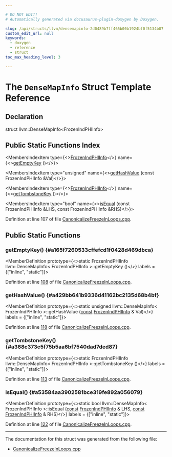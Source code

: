 ```yaml
---

# DO NOT EDIT!
# Automatically generated via docusaurus-plugin-doxygen by Doxygen.

slug: /api/structs/llvm/densemapinfo-2d0489b7ff465b00b1924bf0f5134b07
custom_edit_url: null
keywords:
  - doxygen
  - reference
  - struct
toc_max_heading_level: 3

---
```





# The `DenseMapInfo` Struct Template Reference

<DoxygenPage pluginConfig={pluginConfig}>



## Declaration

<CodeBlock>struct llvm::DenseMapInfo&lt;FrozenIndPHIInfo&gt;</CodeBlock>

## Public Static Functions Index

<MembersIndex>

<MembersIndexItem
  type={<><a href="/docs/api/structs/llvm/frozenindphiinfo">FrozenIndPHIInfo</a></>}
  name={<><a href="#a165f7260533cffefcd1f0428d469dbca">getEmptyKey</a> ()</>}>
</MembersIndexItem>

<MembersIndexItem
  type="unsigned"
  name={<><a href="#a429bb641b9336d41162bc2135d68b4bf">getHashValue</a> (const FrozenIndPHIInfo &amp;Val)</>}>
</MembersIndexItem>

<MembersIndexItem
  type={<><a href="/docs/api/structs/llvm/frozenindphiinfo">FrozenIndPHIInfo</a></>}
  name={<><a href="#a368c373c5f75b5aa6bf7540dad7ded87">getTombstoneKey</a> ()</>}>
</MembersIndexItem>

<MembersIndexItem
  type="bool"
  name={<><a href="#a53584aa3902581bce319fe892a056079">isEqual</a> (const FrozenIndPHIInfo &amp;LHS, const FrozenIndPHIInfo &amp;RHS)</>}>
</MembersIndexItem>

</MembersIndex>


Definition at line 107 of file <a href="/docs/api/files/lib/lib/transforms/lib/transforms/utils/canonicalizefreezeinloops-cpp">CanonicalizeFreezeInLoops.cpp</a>.

<SectionDefinition>

## Public Static Functions

### getEmptyKey() {#a165f7260533cffefcd1f0428d469dbca}

<MemberDefinition
  prototype={<>static FrozenIndPHIInfo llvm::DenseMapInfo&lt; FrozenIndPHIInfo &gt;::getEmptyKey ()</>}
  labels = {["inline", "static"]}>

Definition at line <a href="/docs/api/files/lib/lib/transforms/lib/transforms/utils/canonicalizefreezeinloops-cpp/#l00108">108</a> of file <a href="/docs/api/files/lib/lib/transforms/lib/transforms/utils/canonicalizefreezeinloops-cpp">CanonicalizeFreezeInLoops.cpp</a>.
</MemberDefinition>

### getHashValue() {#a429bb641b9336d41162bc2135d68b4bf}

<MemberDefinition
  prototype={<>static unsigned llvm::DenseMapInfo&lt; FrozenIndPHIInfo &gt;::getHashValue (<a href="/docs/api/files/lib/lib/target/lib/target/aarch64/aarch64promoteconstant-cpp/#a90f8350fecae261c25be85d38b451bff">const</a> <a href="/docs/api/structs/llvm/frozenindphiinfo">FrozenIndPHIInfo</a> &amp; Val)</>}
  labels = {["inline", "static"]}>

Definition at line <a href="/docs/api/files/lib/lib/transforms/lib/transforms/utils/canonicalizefreezeinloops-cpp/#l00118">118</a> of file <a href="/docs/api/files/lib/lib/transforms/lib/transforms/utils/canonicalizefreezeinloops-cpp">CanonicalizeFreezeInLoops.cpp</a>.
</MemberDefinition>

### getTombstoneKey() {#a368c373c5f75b5aa6bf7540dad7ded87}

<MemberDefinition
  prototype={<>static FrozenIndPHIInfo llvm::DenseMapInfo&lt; FrozenIndPHIInfo &gt;::getTombstoneKey ()</>}
  labels = {["inline", "static"]}>

Definition at line <a href="/docs/api/files/lib/lib/transforms/lib/transforms/utils/canonicalizefreezeinloops-cpp/#l00113">113</a> of file <a href="/docs/api/files/lib/lib/transforms/lib/transforms/utils/canonicalizefreezeinloops-cpp">CanonicalizeFreezeInLoops.cpp</a>.
</MemberDefinition>

### isEqual() {#a53584aa3902581bce319fe892a056079}

<MemberDefinition
  prototype={<>static bool llvm::DenseMapInfo&lt; FrozenIndPHIInfo &gt;::isEqual (<a href="/docs/api/files/lib/lib/target/lib/target/aarch64/aarch64promoteconstant-cpp/#a90f8350fecae261c25be85d38b451bff">const</a> <a href="/docs/api/structs/llvm/frozenindphiinfo">FrozenIndPHIInfo</a> &amp; LHS, <a href="/docs/api/files/lib/lib/target/lib/target/aarch64/aarch64promoteconstant-cpp/#a90f8350fecae261c25be85d38b451bff">const</a> <a href="/docs/api/structs/llvm/frozenindphiinfo">FrozenIndPHIInfo</a> &amp; RHS)</>}
  labels = {["inline", "static"]}>

Definition at line <a href="/docs/api/files/lib/lib/transforms/lib/transforms/utils/canonicalizefreezeinloops-cpp/#l00122">122</a> of file <a href="/docs/api/files/lib/lib/transforms/lib/transforms/utils/canonicalizefreezeinloops-cpp">CanonicalizeFreezeInLoops.cpp</a>.
</MemberDefinition>

</SectionDefinition>

<hr/>

The documentation for this struct was generated from the following file:

<ul>
<li><a href="/docs/api/files/lib/lib/transforms/lib/transforms/utils/canonicalizefreezeinloops-cpp">CanonicalizeFreezeInLoops.cpp</a></li>
</ul>

</DoxygenPage>
